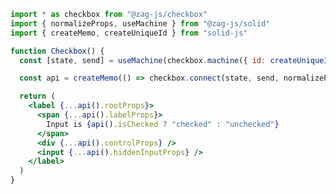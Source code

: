 ```jsx
import * as checkbox from "@zag-js/checkbox"
import { normalizeProps, useMachine } from "@zag-js/solid"
import { createMemo, createUniqueId } from "solid-js"

function Checkbox() {
  const [state, send] = useMachine(checkbox.machine({ id: createUniqueId() }))

  const api = createMemo(() => checkbox.connect(state, send, normalizeProps))

  return (
    <label {...api().rootProps}>
      <span {...api().labelProps}>
        Input is {api().isChecked ? "checked" : "unchecked"}
      </span>
      <div {...api().controlProps} />
      <input {...api().hiddenInputProps} />
    </label>
  )
}
```
